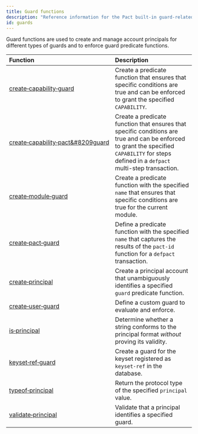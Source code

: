 ```yaml
---
title: Guard functions
description: "Reference information for the Pact built-in guard-related functions."
id: guards
---
```


Guard functions are used to create and manage account principals for different types of guards and to enforce guard predicate functions.

| Function | Description |
| :-------- | :----------- |
| [create&#8209;capability&#8209;guard](/pact-5/Guards/create-capability-guard) | Create a predicate function that ensures that specific conditions are true and can be enforced to grant the specified `CAPABILITY`. |
| [create&#8209;capability&#8209;pact&#8209guard](/pact-5/Guards/create-capability-pact-guard) | Create a predicate function that ensures that specific conditions are true and can be enforced to grant the specified `CAPABILITY` for steps defined in a `defpact` multi-step transaction. |
| [create&#8209;module&#8209;guard](/pact-5/Guards/create-module-guard) | Create a predicate function with the specified `name` that ensures that specific conditions are true for the current module.|
| [create&#8209;pact&#8209;guard](/pact-5/Guards/create-pact-guard) | Define a predicate function with the specified `name` that captures the results of the `pact-id` function for a `defpact` transaction.  |
| [create&#8209;principal](/pact-5/Guards/create-principal) | Create a principal account that unambiguously identifies a specified `guard` predicate function. |
| [create&#8209;user&#8209;guard](/pact-5/Guards/create-user-guard) | Define a custom guard to evaluate and enforce. |
| [is&#8209;principal](/pact-5/Guards/is-principal) | Determine whether a string conforms to the principal format *without* proving its validity.|
| [keyset&#8209;ref&#8209;guard](/pact-5/Guards/keyset-ref-guard) | Create a guard for the keyset registered as `keyset-ref` in the database. |
| [typeof&#8209;principal](/pact-5/Guards/typeof-principal) | Return the protocol type of the specified `principal` value.  |
| [validate&#8209;principal](/pact-5/Guards/validate-principal) | Validate that a principal identifies a specified guard. |

